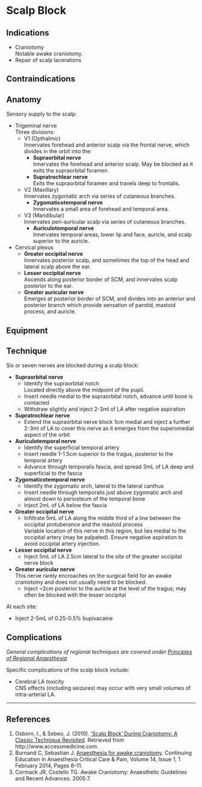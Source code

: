 # Scalp Block


## Indications

* Craniotomy  
Notable awake craniotomy.
* Repair of scalp lacerations


## Contraindications

## Anatomy

Sensory supply to the scalp:

* Trigeminal nerve  
Three divisions:
	* V1 (Opthalmic)  
	Innervates forehead and anterior scalp via the frontal nerve, which divides in the orbit into the:
		* **Supraorbital nerve**  
		Innervates the forehead and anterior scalp. May be blocked as it exits the supraorbital foramen. 
		* **Supratrochlear nerve**  
		Exits the supraorbital foramen and travels deep to frontalis.
	* V2 (Maxillary)  
	Innervates zygomatic arch via series of cutaneous branches.
		* **Zygomaticotemporal nerve**  
		Innervates a small area of forehead and temporal area.
	* V3 (Mandibular)  
	Innervates peri-auricular scalp via series of cutaneous branches.
		* **Auriculotemporal nerve**  
		Innervates temporal areas, lower lip and face, auricle, and scalp superior to the auricle.
* Cervical plexus  
	* **Greater occipital nerve**  
	Innervates posterior scalp, and sometimes the top of the head and lateral scalp above the ear.
	* **Lesser occipital nerve**  
	Ascends along posterior border of SCM, and innervates scalp posterior to the ear.
	* **Greater auricular nerve**  
	Emerges at posterior border of SCM, and divides into an anterior and posterior branch which provide sensation of parotid, mastoid process, and auricle.

## Equipment

## Technique

Six or seven nerves are blocked during a scalp block:

* **Supraorbital nerve**  
	* Identify the supraorbital notch  
	Located directly above the midpoint of the pupil.
	* Insert needle medial to the supraorbital notch, advance until bone is contacted
	* Withdraw slightly and inject 2-3ml of LA after negative aspiration
* **Supratrochlear nerve**
	* Extend the supraorbital nerve block 1cm medial and inject a further 2-3ml of LA to cover this nerve as it emerges from the superomedial aspect of the orbit   
* **Auriculotemporal nerve**
	* Identify the superficial temporal artery
	* Insert needle 1-1.5cm superior to the tragus, posterior to the temporal artery
	* Advance through temporalis fascia, and spread 3mL of LA deep and superficial to the fascia
* **Zygomaticotemporal nerve**
	* Identify the zygomatic arch, lateral to the lateral canthus
	* Insert needle through temporalis just above zygomatic arch and almost down to periosteum of the temporal bone  
	* Inject 2mL of LA below the fascia


* **Greater occipital nerve**
	* Infiltrate 5mL of LA along the middle third of a line between the occipital protuberance and the mastoid process  
	Variable location of this nerve in this region, but lies medial to the occipital artery (may be palpated). Ensure negative aspiration to avoid occipital artery injection.
* **Lesser occipital nerve**
	* Inject 5mL of LA 2.5cm lateral to the site of the greater occipital nerve block
* **Greater auricular nerve**  
This nerve rarely encroaches on the surgical field for an awake craniotomy and does not usually need to be blocked.
	* Inject ~2cm posterior to the auricle at the level of the tragus; may often be blocked with the lesser occipital


At each site:

* Inject 2-5mL of 0.25-0.5% bupivacaine

## Complications

*General complications of regional techniques are covered under [Principles of Regional Anaesthesia](/anaesthesia/regional/principles.md)*

Specific complications of the scalp block include:

* Cerebral LA toxicity  
CNS effects (including seizures) may occur with very small volumes of intra-arterial LA.


---

## References

1. Osborn, I., & Sebeo, J. (2010). [‘Scalp Block’ During Craniotomy: A Classic Technique Revisited](http://anestesinorr.se/onewebmedia/Op%202/scalp%20block%20revisted(169402).pdf). Retrieved from http://www.accessmedicine.com.
2. Burnand C, Sebastian J. [Anaesthesia for awake craniotomy](https://academic.oup.com/bjaed/article/14/1/6/336124). Continuing Education in Anaesthesia Critical Care & Pain, Volume 14, Issue 1, 1 February 2014, Pages 6–11.
3. Cormack JR, Costello TG. Awake Craniotomy: Anaesthetic Guidelines and Recent Advances. 2005:7.
